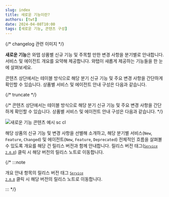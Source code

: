 ```yaml
---
slug: index
title: 새로운 기능이란?
authors: [twt]
date: 2024-04-08T10:00
tags: [새로운 기능, 콘텐츠 구성]
---
```


{/* changelog 관련 이미지 */}

<ImgLang img='changelog/changelog-new3.png' desc='새로운 기능 sc' />

**새로운 기능**은 와탭 상품별 신규 기능 및 주목할 만한 변경 사항을 분기별로 안내합니다. 서비스 및 에이전트 개요를 요약해 제공합니다. 와탭이 새롭게 제공하는 기능들을 한 눈에 살펴보세요. 

콘텐츠 상단에서는 테이블 방식으로 해당 분기 신규 기능 및 주요 변경 사항을 간단하게 확인할 수 있습니다. 상품별 서비스 및 에이전트 안내 구성은 다음과 같습니다. 

{/* truncate */}

{/* 콘텐츠 상단에서는 테이블 방식으로 해당 분기 신규 기능 및 주요 변경 사항을 간단하게 확인할 수 있습니다. 상품별 서비스 및 에이전트 안내 구성은 다음과 같습니다.  */}

![새로운 기능 콘텐츠 예시 sc cl](/img/changelog/changelog-ex.png)

해당 상품의 신규 기능 및 변경 사항을 선별해 소개하고, 해당 분기별 서비스(<code class='New'>New</code>, <code class='Feature'>Feature</code>, <code class='Changed'>Changed</code>) 및 에이전트(<code class='New'>New</code>, <code class='Feature'>Feature</code>, <code class='Deprecated'>Deprecated</code>) 전체적인 흐름을 살펴볼 수 있도록 개요를 해당 건 릴리스 버전과 함께 안내합니다. 릴리스 버전 태그(<code class='changelog-service'><a href="https://docs.whatap.io/release-notes/service/service-2_0_x"><code class='changelog-service'>Service 2.0.0​</code></a></code>) 클릭 시 해당 버전의 릴리스 노트로 이동합니다. 


{/* :::note 

개요 안내 항목의 릴리스 버전 태그 <code class='changelog-service'><a href="https://docs.whatap.io/release-notes/service/service-2_0_x"><code class='changelog-service'>Service 2.0.0​</code></a></code> 클릭 시 해당 버전의 릴리스 노트로 이동합니다.

::: */}
